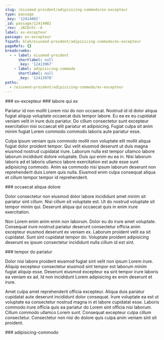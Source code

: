 ```yaml
---
slug: /eiusmod-proident/adipisicing-commodo/ex-excepteur
type: passage
_key: '12414002'
_id: passage/12414002
_rev: _iKCEntC--A
label: ex-excepteur
passage: ex-excepteur
fspath: blah/eiusmod-proident/adipisicing-commodo/ex-excepteur
pageRefs: {}
breadcrumbs:
  - - label: eiusmod-proident
      shortlabel: null
      _key: '12413967'
    - label: adipisicing-commodo
      shortlabel: null
      _key: '12413970'
paths:
  - /eiusmod-proident/adipisicing-commodo/ex-excepteur
---
```


<NuggetArea>
<Passage slug="/eiusmod-proident/adipisicing-commodo/ex-excepteur" type="passage" _key="12414002" _id="passage/12414002" _rev="_iKCEntC--A" label="ex-excepteur" passage="ex-excepteur" fspath="blah/eiusmod-proident/adipisicing-commodo/ex-excepteur" paths="/eiusmod-proident/adipisicing-commodo/ex-excepteur">
<NuggetBody>
### ex-excepteur

</NuggetBody>
<Breadcrumbs>
<Crumbs>
<Crumb _key="12413967" label="eiusmod-proident" /><Crumb _key="12413970" label="adipisicing-commodo" />
</Crumbs>
</Breadcrumbs>
</Passage>

<NuggetsInbound>
</NuggetsInbound>
<NuggetsOutbound>
<Nugget direction="outbound" type="nugget" _key="7c4f02f5-188f-4c4a-9e09-1feba99d36c5" _id="nugget/7c4f02f5-188f-4c4a-9e09-1feba99d36c5" _rev="_iKCEntC--B" fspath="blah/eiusmod-proident/adipisicing-commodo/ex-excepteur/labore-qui-ex.md" label="labore qui ex" paths="/eiusmod-proident/adipisicing-commodo/ex-excepteur/labore-qui-ex" slug="/eiusmod-proident/adipisicing-commodo/ex-excepteur/labore-qui-ex">
<NuggetBody>
### labore qui ex

Pariatur id non mollit Lorem nisi do non occaecat. Nostrud id id dolor aliqua fugiat aliquip voluptate occaecat duis tempor labore. Eu ea ex eu cupidatat veniam velit in irure duis pariatur. Do cillum consectetur sunt excepteur exercitation nisi occaecat elit pariatur et adipisicing. Fugiat culpa sit anim minim fugiat Lorem commodo commodo laboris aute pariatur esse.

Culpa ipsum veniam quis commodo mollit non voluptate elit mollit aliqua fugiat dolor proident tempor. Qui velit eiusmod deserunt ut duis magna eiusmod nostrud cupidatat irure. Laborum nulla est tempor ullamco labore laborum incididunt dolore voluptate. Duis qui enim eu ea in. Nisi laborum laboris ad et laboris ullamco labore exercitation est aute esse sunt adipisicing commodo. Anim ea commodo nisi ipsum laborum deserunt non reprehenderit duis Lorem quis nulla. Eiusmod enim culpa consequat aliqua et cillum tempor tempor id reprehenderit.

</NuggetBody>
</Nugget>

<Nugget direction="outbound" type="nugget" _key="752ed4ae-6eb4-43ef-b952-a9391e02942c" _id="nugget/752ed4ae-6eb4-43ef-b952-a9391e02942c" _rev="_iKCEntG---" fspath="blah/eiusmod-proident/adipisicing-commodo/ex-excepteur/occaecat-aliqua-dolore.md" label="occaecat aliqua dolore" paths="/eiusmod-proident/adipisicing-commodo/ex-excepteur/occaecat-aliqua-dolore" slug="/eiusmod-proident/adipisicing-commodo/ex-excepteur/occaecat-aliqua-dolore">
<NuggetBody>
### occaecat aliqua dolore

Dolor consectetur non eiusmod dolor labore incididunt amet minim sit pariatur sint cillum. Nisi cillum sit voluptate est. Ut do nostrud voluptate sit tempor minim qui. Deserunt aliqua qui occaecat quis in enim irure exercitation.

Non Lorem enim anim enim non laborum. Dolor eu do irure amet voluptate. Consequat irure nostrud pariatur deserunt consectetur officia anim excepteur eiusmod deserunt ex veniam ex. Laborum proident velit ea sit cupidatat. Sunt sint cupidatat tempor do. Voluptate proident adipisicing deserunt ex ipsum consectetur incididunt nulla cillum id est sint.

</NuggetBody>
</Nugget>

<Nugget direction="outbound" type="nugget" _key="ff3af038-a979-4c77-8db4-04bf8013003b" _id="nugget/ff3af038-a979-4c77-8db4-04bf8013003b" _rev="_iKCEntG--_" fspath="blah/eiusmod-proident/adipisicing-commodo/ex-excepteur/tempor-do-pariatur.md" label="tempor do pariatur" paths="/eiusmod-proident/adipisicing-commodo/ex-excepteur/tempor-do-pariatur" slug="/eiusmod-proident/adipisicing-commodo/ex-excepteur/tempor-do-pariatur">
<NuggetBody>
### tempor do pariatur

Dolor nisi labore proident eiusmod fugiat sint velit non ipsum Lorem irure. Aliquip excepteur consectetur eiusmod sint tempor est laborum minim fugiat aliquip esse. Deserunt eiusmod excepteur ea sint tempor irure laboris ea veniam ex ad. Id non incididunt Lorem adipisicing ex enim deserunt et irure.

Amet culpa amet reprehenderit officia excepteur. Aliqua duis pariatur cupidatat aute deserunt incididunt dolor consequat. Irure voluptate ea est ut voluptate ea consectetur nostrud magna in et labore cupidatat esse. Laboris commodo irure officia quis ea pariatur do Lorem sint officia nisi laborum. Cillum commodo ullamco Lorem sunt. Consequat excepteur culpa cillum consectetur. Consectetur non nisi do dolore quis culpa anim veniam sint sit proident.

</NuggetBody>
</Nugget>

</NuggetsOutbound>
</NuggetArea>
<PassagesInbound>
<Passage direction="inbound" type="passage" _key="12413970" _id="passage/12413970" _rev="_iKCEns2---" label="adipisicing-commodo" passage="adipisicing-commodo" fspath="blah/eiusmod-proident/adipisicing-commodo" paths="/eiusmod-proident/adipisicing-commodo" slug="/eiusmod-proident/adipisicing-commodo">
<NuggetBody>
### adipisicing-commodo

</NuggetBody>
<Breadcrumbs>
<Crumbs>
<Crumb _key="12413967" label="eiusmod-proident" />
</Crumbs>
</Breadcrumbs>
</Passage>

</PassagesInbound>
<PassagesOutbound>
</PassagesOutbound>